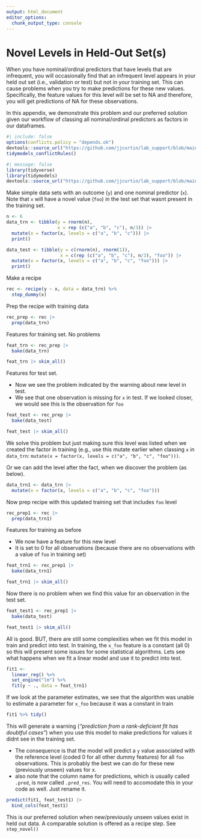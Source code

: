 ```yaml
---
output: html_document
editor_options: 
  chunk_output_type: console
---
```


# Novel Levels in Held-Out Set(s)
When you have nominal/ordinal predictors that have levels that are infrequent, you will occasionally find that an infrequent level appears in your held out set (i.e., validation or test) but not in your training set.  This can cause problems when you try to make predictions for these new values.  Specifically, the feature values for this level will be set to NA and therefore, you will get predictions of NA for these observations. 

In this appendix, we demonstrate this problem and our preferred solution given our workflow of classing all nominal/ordinal predictors as factors in our dataframes.

```r
#| include: false
options(conflicts.policy = "depends.ok")
devtools::source_url("https://github.com/jjcurtin/lab_support/blob/main/fun_ml.R?raw=true")
tidymodels_conflictRules()
```

```r
#| message: false
library(tidyverse) 
library(tidymodels) 
devtools::source_url("https://github.com/jjcurtin/lab_support/blob/main/fun_eda.R?raw=true")
```

Make simple data sets with an outcome (`y`) and one nominal predictor (`x`).  Note that `x` will have a novel value (`foo`) in the test set that wasnt present in the training set.
```r
n <- 6
data_trn <- tibble(y = rnorm(n), 
                   x = rep (c("a", "b", "c"), n/3)) |>
  mutate(x = factor(x, levels = c("a", "b", "c"))) |> 
  print()

data_test <- tibble(y = c(rnorm(n), rnorm(1)),
                    x = c(rep (c("a", "b", "c"), n/3), "foo")) |> 
  mutate(x = factor(x, levels = c("a", "b", "c", "foo"))) |> 
  print()
```

Make a recipe
```r
rec <- recipe(y ~ x, data = data_trn) %>% 
  step_dummy(x)
```

Prep the recipe with training data
```r
rec_prep <- rec |> 
  prep(data_trn)
```

Features for training set.  No problems 
```r
feat_trn <- rec_prep |> 
  bake(data_trn)

feat_trn |> skim_all()
```

Features for test set.  

- Now we see the problem indicated by the warning about new level in test.
- We see that one observation is missing for `x` in test.  If we looked closer, we would see this is the observation for `foo`
```r
feat_test <- rec_prep |> 
  bake(data_test)

feat_test |> skim_all()
```

We solve this problem but just making sure this level was listed when we created the factor in training (e.g., use this mutate earlier when classing `x` in `data_trn`: `mutate(x = factor(x, levels = c("a", "b", "c", "foo")))`.  

Or we can add the level after the fact, when we discover the problem (as below).

```r
data_trn1 <- data_trn |> 
  mutate(x = factor(x, levels = c("a", "b", "c", "foo")))
```

Now prep recipe with this updated training set that includes `foo` level
```r
rec_prep1 <- rec |> 
  prep(data_trn1)
```

Features for training as before

- We now have a feature for this new level
- It is set to 0 for all observations (because there are no observations with a value of `foo` in training set)
```r
feat_trn1 <- rec_prep1 |> 
  bake(data_trn1)

feat_trn1 |> skim_all()
```

Now there is no problem when we find this value for an observation in the test set.
```r
feat_test1 <- rec_prep1 |> 
  bake(data_test)

feat_test1 |> skim_all()
```

All is good.  BUT, there are still some complexities when we fit this model in train and predict into test.  In training, the `x_foo` feature is a constant (all 0) so this will present some issues for some statistical algorithms.  Lets see what happens when we fit a linear model and use it to  predict into test.

```r
fit1 <-
  linear_reg() %>% 
  set_engine("lm") %>% 
  fit(y ~ ., data = feat_trn1)
```

If we look at the parameter estimates, we see that the algorithm was unable to estimate a parameter for `x_foo` because it was a constant in train

```r
fit1 %>% tidy()
```

This will generate a warning (*"prediction from a rank-deficient fit has doubtful cases"*) when you use this model to make predictions for values it didnt see in the training set.

- The consequence is that the model will predict a `y` value associated with the reference level (coded 0 for all  other dummy features) for all `foo` observations.  This is probably the best we can do for these new (previously unseen) values for x.
- also note that the column name for predictions, which is usually called `.pred`, is now called `.pred_res`.  You will need to accomodate this in your code as well.  Just rename it.
```r
predict(fit1, feat_test1) |>  
  bind_cols(feat_test1)
```

This is our preferred solution when new/previously unseen values exist in held out data.  A comparable solution is offered as a recipe step.  See `step_novel()`
